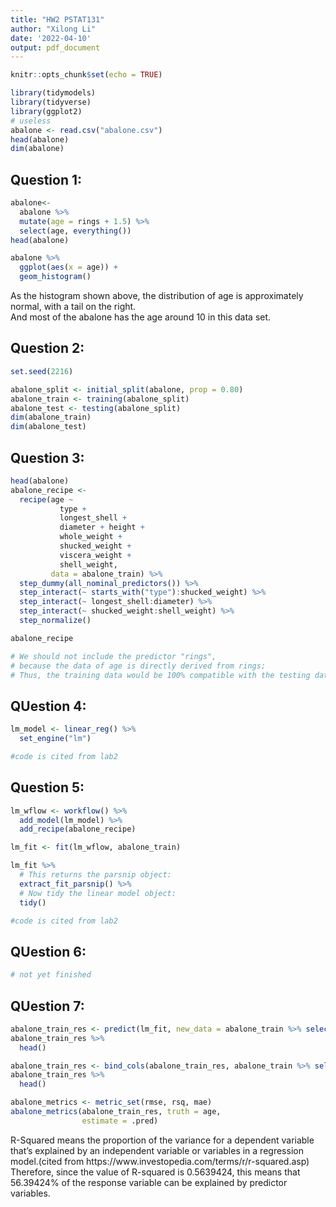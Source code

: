 ```yaml
---
title: "HW2 PSTAT131"
author: "Xilong Li"
date: '2022-04-10'
output: pdf_document
---
```


```r
knitr::opts_chunk$set(echo = TRUE)
```

```r
library(tidymodels)
library(tidyverse)
library(ggplot2)
# useless
abalone <- read.csv("abalone.csv")
head(abalone)
dim(abalone)
```


## Question 1:
```r
abalone<-
  abalone %>% 
  mutate(age = rings + 1.5) %>% 
  select(age, everything())
head(abalone)

abalone %>% 
  ggplot(aes(x = age)) +
  geom_histogram()

```
As the histogram shown above, the distribution of age is approximately normal, with a tail on the right.        
And most of the abalone has the age around 10 in this data set.

## Question 2:
```r
set.seed(2216)

abalone_split <- initial_split(abalone, prop = 0.80)
abalone_train <- training(abalone_split)
abalone_test <- testing(abalone_split)
dim(abalone_train)
dim(abalone_test)
```
## Question 3:
```r
head(abalone)
abalone_recipe <-
  recipe(age ~ 
           type + 
           longest_shell + 
           diameter + height + 
           whole_weight + 
           shucked_weight + 
           viscera_weight + 
           shell_weight, 
         data = abalone_train) %>% 
  step_dummy(all_nominal_predictors()) %>% 
  step_interact(~ starts_with("type"):shucked_weight) %>% 
  step_interact(~ longest_shell:diameter) %>% 
  step_interact(~ shucked_weight:shell_weight) %>% 
  step_normalize()

abalone_recipe 

# We should not include the predictor "rings", 
# because the data of age is directly derived from rings;
# Thus, the training data would be 100% compatible with the testing data on the predictor of "rings"

```

## QUestion 4:
```r
lm_model <- linear_reg() %>% 
  set_engine("lm")

#code is cited from lab2
```

## Question 5:
```r
lm_wflow <- workflow() %>% 
  add_model(lm_model) %>% 
  add_recipe(abalone_recipe) 

lm_fit <- fit(lm_wflow, abalone_train)

lm_fit %>% 
  # This returns the parsnip object:
  extract_fit_parsnip() %>% 
  # Now tidy the linear model object:
  tidy()

#code is cited from lab2
```

## QUestion 6:
```r

# not yet finished
```

## QUestion 7:
```r
abalone_train_res <- predict(lm_fit, new_data = abalone_train %>% select(-age))
abalone_train_res %>% 
  head()

abalone_train_res <- bind_cols(abalone_train_res, abalone_train %>% select(age))
abalone_train_res %>% 
  head()

abalone_metrics <- metric_set(rmse, rsq, mae)
abalone_metrics(abalone_train_res, truth = age, 
                estimate = .pred)
```
R-Squared means the proportion of the variance for a dependent variable that's explained by an independent variable or variables in a regression model.(cited from https://www.investopedia.com/terms/r/r-squared.asp)        
Therefore, since the value of R-squared is 0.5639424, this means that 56.39424% of the response variable can be explained by predictor variables. 


